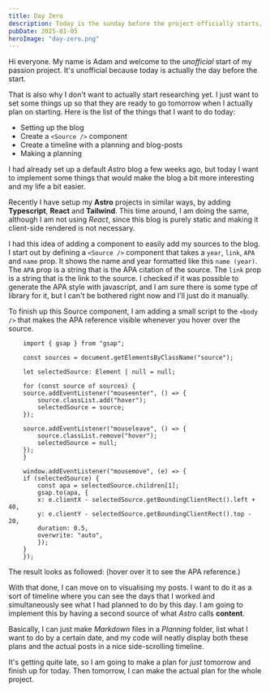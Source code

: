 ```yaml
---
title: Day Zero
description: Today is the sunday before the project officially starts, so I wanted to get some things in order. Like this blog.
pubDate: 2025-01-05
heroImage: "day-zero.png"
---
```



Hi everyone. My name is Adam and welcome to the *unofficial* start of my passion project. It's unofficial because today is actually the day before the start.

That is also why I don't want to actually start researching yet. I just want to set some things up so that they are ready to go tomorrow when I actually plan on starting.
Here is the list of the things that I want to do today:

- Setting up the blog
- Create a `<Source />` component
- Create a timeline with a planning and blog-posts
- Making a planning

I had already set up a default *Astro* blog a few weeks ago, but today I want to implement some things that would make the blog a bit more interesting and my life a bit easier.

Recently I have setup my **Astro** projects in similar ways, by adding **Typescript**, **React** and **Tailwind**. This time around, I am doing the same, although I am not using *React*, since this blog is purely static and making it client-side rendered is not necessary.

I had this idea of adding a component to easily add my sources to the blog. I start out by defining a `<Source />` component that takes a `year`, `link`, `APA` and `name` prop. It shows the name and year formatted like this `name (year)`. The `APA` prop is a string that is the APA citation of the source. The `link` prop is a string that is the link to the source.
I checked if it was possible to generate the APA style with javascript, and I am sure there is some type of library for it, but I can't be bothered right now and I'll just do it manually.

To finish up this Source component, I am adding a small script to the `<body />` that makes the APA reference visible whenever you hover over the source. 

```tsx
    import { gsap } from "gsap";

    const sources = document.getElementsByClassName("source");

    let selectedSource: Element | null = null;

    for (const source of sources) {
    source.addEventListener("mouseenter", () => {
        source.classList.add("hover");
        selectedSource = source;
    });

    source.addEventListener("mouseleave", () => {
        source.classList.remove("hover");
        selectedSource = null;
    });
    }

    window.addEventListener("mousemove", (e) => {
    if (selectedSource) {
        const apa = selectedSource.children[1];
        gsap.to(apa, {
        x: e.clientX - selectedSource.getBoundingClientRect().left + 40,
        y: e.clientY - selectedSource.getBoundingClientRect().top - 20,
        duration: 0.5,
        overwrite: "auto",
        });
    }
    });
```

The result looks as followed: <Source year={2024} link='https://doi.org/10.20396/conce.v13i00.8678230' APA='Rosa, P. (2024). Archiving social movement(s). Conceição|Conception, 13, e024013. https://doi.org/10.20396/conce.v13i00.8678230' name='Rosa' /> (hover over it to see the APA reference.)
 

With that done, I can move on to visualising my posts. I want to do it as a sort of timeline where you can see the days that I worked and simultaneously see what I had planned to do by this day. I am going to implement this by having a second source of what *Astro* calls **content**.

Basically, I can just make *Markdown* files in a *Planning* folder, list what I want to do by a certain date, and my code will neatly display both these plans and the actual posts in a nice side-scrolling timeline.

It's getting quite late, so I am going to make a plan for *just* tomorrow and finish up for today. Then tomorrow, I can make the actual plan for the whole project.